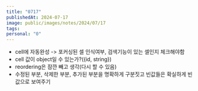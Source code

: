 ```yaml
---
title: "0717"
publishedAt: 2024-07-17
image: public/images/notes/2024/07/17
tags: 
personal: "0"
---
```

- cell에 자동완성 -> 포커싱된 셀 인식여부, 검색기능이 있는 셀인지 체크해야함
- cell 값이 object일 수 있는가?({id, string})
- reordering은 잠깐 빼고 생각(다시 할 수 있음)
- 수정된 부분, 삭제한 부분, 추가된 부분을 명확하게 구분짓고 빈값들은 확실하게 빈값으로 보여주기